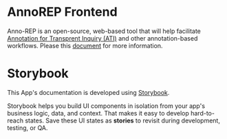 
<Meta title="Getting Started/Introduction" />

# AnnoREP Frontend

Anno-REP is an open-source, web-based tool that will help facilitate [Annotation for Transprent Inquiry (ATI)](https://qdr.syr.edu/ati) and other annotation-based workflows.
Please this [document](https://github.com/QualitativeDataRepository/Anno-REP/blob/master/docs/index.md) for more information.

# Storybook

This App's documentation is developed using [Storybook](https://storybook.js.org).

Storybook helps you build UI components in isolation from your app's business logic, data, and context.
That makes it easy to develop hard-to-reach states. Save these UI states as **stories** to revisit during development, testing, or QA.
